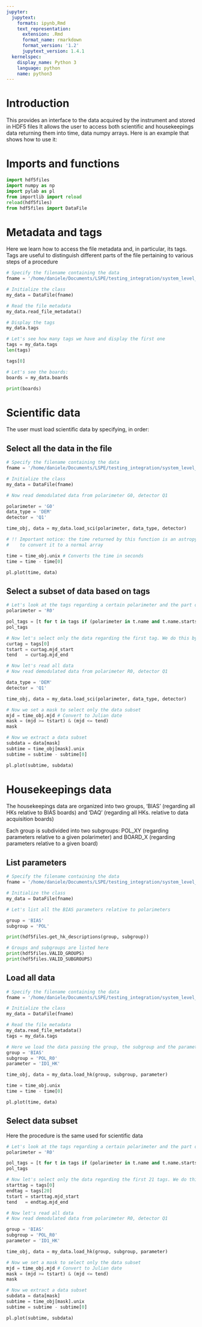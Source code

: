 ```yaml
---
jupyter:
  jupytext:
    formats: ipynb,Rmd
    text_representation:
      extension: .Rmd
      format_name: rmarkdown
      format_version: '1.2'
      jupytext_version: 1.4.1
  kernelspec:
    display_name: Python 3
    language: python
    name: python3
---
```


# Introduction


This provides an interface to the data acquired by the instrument and stored in HDF5 files
It allows the user to access both scientific and housekeepings data returning them into time, data numpy arrays.
Here is an example that shows how to use it:


# Imports and functions

```python
import hdf5files
import numpy as np
import pylab as pl
from importlib import reload
reload(hdf5files)
from hdf5files import DataFile
```

# Metadata and tags


Here we learn how to access the file metadata and, in particular, its tags. Tags are useful to distinguish different parts of the file pertaining to various steps of a procedure

```python
# Specify the filename containing the data
fname = '/home/daniele/Documents/LSPE/testing_integration/system_level_tests/pre_tests/2020_04_05_14-31-54.h5' 

# Initialize the class
my_data = DataFile(fname)

# Read the file metadata
my_data.read_file_metadata()
```

```python
# Display the tags
my_data.tags
```

```python
# Let's see how many tags we have and display the first one
tags = my_data.tags
len(tags)
```

```python
tags[0]
```

\begin{itemize}
    \item id: the ID of the tag. Generally useless for general purposes
    \item mjd_start: the starting time (modified Julian date)
    \item mjd_edn: the ending time (modified Julian date)
    \item name: the name of the tag (probably the most useful piece of information)
    \item start_comment, end_comment: comments at the beginning and end of a tag
\end{itemize}

```python
# Let's see the boards:
boards = my_data.boards

print(boards)
```

# Scientific data


The user must load scientific data by specifying, in order:
\begin{itemize}
    \item The polarimeter, with a string of the form POL_XY, where X is the module and Y is the number
    \item The type of data (demodulated, DEM, or undemodulated, PWR)
    \item the diode detector Q1, Q2, U2, U2
\end{itemize}


## Select all the data in the file

```python
# Specify the filename containing the data
fname = '/home/daniele/Documents/LSPE/testing_integration/system_level_tests/pre_tests/2020_04_05_14-31-54.h5' 

# Initialize the class
my_data = DataFile(fname)
```

```python
# Now read demodulated data from polarimeter G0, detector Q1

polarimeter = 'G0'
data_type = 'DEM'
detector = 'Q1'

time_obj, data = my_data.load_sci(polarimeter, data_type, detector)
```

```python
# !! Important notice: the time returned by this function is an astropy object. To use it we need
#    to convert it to a normal array

time = time_obj.unix # Converts the time in seconds
time = time - time[0]
```

```python
pl.plot(time, data)
```

## Select a subset of data based on tags

```python
# Let's look at the tags regarding a certain polarimeter and the part of test with pinchoff
polarimeter = 'R0'

pol_tags = [t for t in tags if (polarimeter in t.name and t.name.startswith('PINCH'))]
pol_tags
```

```python
# Now let's select only the data regarding the first tag. We do this by using the mjd_start and mjd_end fields
curtag = tags[0]
tstart = curtag.mjd_start
tend   = curtag.mjd_end
```

```python
# Now let's read all data
# Now read demodulated data from polarimeter R0, detector Q1

data_type = 'DEM'
detector = 'Q1'

time_obj, data = my_data.load_sci(polarimeter, data_type, detector)
```

```python
# Now we set a mask to select only the data subset
mjd = time_obj.mjd # Convert to Julian date
mask = (mjd >= tstart) & (mjd <= tend)
mask
```

```python
# Now we extract a data subset
subdata = data[mask]
subtime = time_obj[mask].unix
subtime = subtime - subtime[0]
```

```python
pl.plot(subtime, subdata)
```

# Housekeepings data


The housekeepings data are organized into two groups, 'BIAS' (regarding all HKs relative to BIAS boards) and 'DAQ' (regarding all HKs. relative to data acquisition boards)

Each group is subdivided into two subgroups: POL_XY (regarding parameters relative to a given polarimeter) and BOARD_X (regarding parameters relative to a given board)


## List parameters

```python
# Specify the filename containing the data
fname = '/home/daniele/Documents/LSPE/testing_integration/system_level_tests/pre_tests/2020_04_05_14-31-54.h5' 

# Initialize the class
my_data = DataFile(fname)
```

```python
# Let's list all the BIAS parameters relative to polarimeters

group = 'BIAS'
subgroup = 'POL'

print(hdf5files.get_hk_descriptions(group, subgroup))
```

```python
# Groups and subgroups are listed here
print(hdf5files.VALID_GROUPS)
print(hdf5files.VALID_SUBGROUPS)
```

## Load all data

```python
# Specify the filename containing the data
fname = '/home/daniele/Documents/LSPE/testing_integration/system_level_tests/pre_tests/2020_04_05_14-31-54.h5' 

# Initialize the class
my_data = DataFile(fname)

# Read the file metadata
my_data.read_file_metadata()
tags = my_data.tags
```

```python
# Here we load the data passing the group, the subgroup and the parameter
group = 'BIAS'
subgroup = 'POL_R0'
parameter = 'ID1_HK'

time_obj, data = my_data.load_hk(group, subgroup, parameter)

time = time_obj.unix
time = time - time[0]
```

```python
pl.plot(time, data)
```

## Select data subset


Here the procedure is the same used for scientific data

```python
# Let's look at the tags regarding a certain polarimeter and the part of test with pinchoff
polarimeter = 'R0'

pol_tags = [t for t in tags if (polarimeter in t.name and t.name.startswith('PINCH'))]
pol_tags
```

```python
# Now let's select only the data regarding the first 21 tags. We do this by using the mjd_start and mjd_end fields
starttag = tags[0]
endtag = tags[20]
tstart = starttag.mjd_start
tend   = endtag.mjd_end
```

```python
# Now let's read all data
# Now read demodulated data from polarimeter R0, detector Q1

group = 'BIAS'
subgroup = 'POL_R0'
parameter = 'ID1_HK'

time_obj, data = my_data.load_hk(group, subgroup, parameter)
```

```python
# Now we set a mask to select only the data subset
mjd = time_obj.mjd # Convert to Julian date
mask = (mjd >= tstart) & (mjd <= tend)
mask
```

```python
# Now we extract a data subset
subdata = data[mask]
subtime = time_obj[mask].unix
subtime = subtime - subtime[0]
```

```python
pl.plot(subtime, subdata)
```

```python

```

